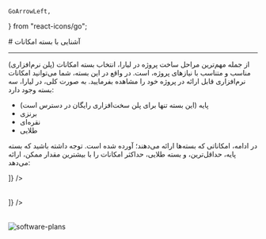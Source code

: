    GoArrowLeft,
} from "react-icons/go";

<Layout>
<Head>
<title>مستندات بسته امکانات دیتابیس  - لیارا</title>
<meta property="og:title" content="مستندات خدمات رایانش ابری لیارا" />
<meta property="og:description" content="مستندات مربوط به بسته امکانات دیتابیس و آشنایی با جزئیات آن"  />
<meta property="og:image" content="https://media.liara.ir/logos/liara-poster.jpg" />
</Head>
# آشنایی با بسته امکانات

<hr className="mb-2" />
از جمله مهم‌ترین مراحل ساخت پروژه در لیارا، انتخاب بسته امکانات (پلن نرم‌افزاری) مناسب و متناسب با نیازهای پروژه، است. 
در واقع در این بسته، شما می‌توانید امکانات نرم‌افزاری قابل ارائه در پروژه خود را مشاهده بفرمایید. 
به صورت کلی، در لیارا، سه بسته وجود دارد: 
<div className="h-2" />
<ul>
    <li>پایه (این بسته تنها برای پلن سخت‌افزاری رایگان در دسترس است)</li>
    <li>برنزی</li>
    <li>نقره‌ای</li>
    <li>طلایی</li>
</ul>
<div className="h-2" />

در ادامه، امکاناتی که بسته‌ها ارائه می‌دهند؛ آورده شده است. توجه داشته باشید که بسته پایه، حداقل‌ترین، و بسته طلایی، حداکثر امکانات را با بیشترین مقدار ممکن، ارائه می‌دهد:

<Section id='backup-features' title="امکانات پشتیبان‌گیری" />
<Table  headers={ ["امکانات پشتیبان‌گیری", "بسته پایه", "بسته برنزی", "بسته نقره‌ای", "بسته طلایی"]}
 data={ [
  ["پشتیبان‌گیری خودکار ساعتی", "ندارد", "ندارد", "ندارد", "تا 12 ساعت گذشته"],
  ["پشتیبان‌گیری خودکار روزانه", "ندارد", "ندارد", "تا 7 روز گذشته", "تا 7 روز گذشته"],
  ["پشتیبان‌گیری خودکار هفتگی", "ندارد", "ندارد", "ندارد", "تا 4 هفته گذشته"],
  ["پشتیبان‌گیری خودکار ماهانه", "ندارد", "ندارد", "ندارد", "تا 3 ماه گذشته"],
  ["پشتیبان‌گیری دستی", "ندارد", "ندارد", "دارد", "دارد"],
  ["حداکثر پشتیبان‌گیری دستی در ساعت", "ندارد", "ندارد", "2", "10"],
  ["فضای پشتیبان", "ندارد", "ندارد", "45GB", "155GB"],
  
]} />


<Section id='logs' title="گزارشات " />
<Table  headers={ ["گزارشات", "بسته پایه", "بسته برنزی", "بسته نقره‌ای", "بسته طلایی"]}
 data={ [
  ["زمان نمایش نمودار منابع مصرفی سخت‌افزاری", "تا یک ساعت", "تا 7 روز", "تا 30 روز", "تا 60 روز"],
  
]} />

<Section id='other-features' title="سایر امکانات" />
<Table  headers={["سایر امکانات", "بسته پایه", "بسته برنزی", "بسته نقره‌ای", "بسته طلایی"]}
 data={ [
  ["امکان شخصی‌سازی پارامترهای دیتابیس", "ندارد", "دارد", "دارد", "دارد"],  
  ["قابلیت اتصال از شبکه‌ی عمومی", "ندارد", "دارد", "دارد", "دارد"],  
]} />

<img src="https://media.liara.ir/docs/database-software-plans.png" alt='software-plans' />

</Layout>